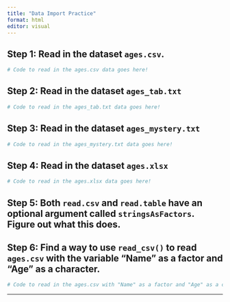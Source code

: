 ```yaml
---
title: "Data Import Practice"
format: html
editor: visual
---
```


## Step 1: Read in the dataset `ages.csv`.

```r
# Code to read in the ages.csv data goes here! 


```

## Step 2: Read in the dataset `ages_tab.txt`

```r
# Code to read in the ages_tab.txt data goes here! 


```

## Step 3: Read in the dataset `ages_mystery.txt`

```r
# Code to read in the ages_mystery.txt data goes here! 


```

## Step 4: Read in the dataset `ages.xlsx`

```r
# Code to read in the ages.xlsx data goes here! 


```

## Step 5: Both `read.csv` and `read.table` have an optional argument called `stringsAsFactors`. Figure out what this does.

## Step 6: Find a way to use `read_csv()` to read `ages.csv` with the variable "Name" as a factor and "Age" as a character.

```r
# Code to read in the ages.csv with "Name" as a factor and "Age" as a character goes here! 


```

------------------------------------------------------------------------
